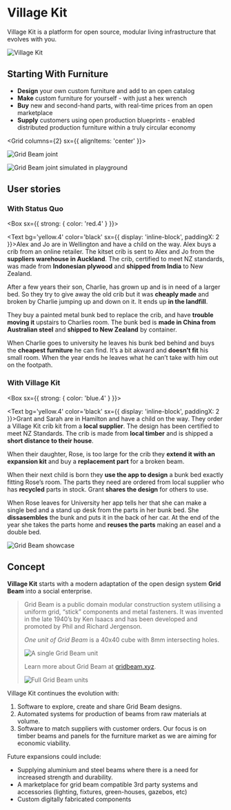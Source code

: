 
<SEO title="Home" />

# Village Kit

Village Kit is a platform for open source, modular living infrastructure that evolves with you.

![Village Kit](../assets/catalyst-site-social.jpg)

## Starting With Furniture

- **Design** your own custom furniture and add to an open catalog
- **Make** custom furniture for yourself - with just a hex wrench
- **Buy** new and second-hand parts, with real-time prices from an open marketplace
- **Supply** customers using open production blueprints - enabled distributed production furniture within a truly circular economy

<Grid columns={2} sx={{ alignItems: 'center' }}>

![Grid Beam joint](../assets/gridbeam-joint.jpg)

![Grid Beam joint simulated in playground](../assets/gridbeam-playground-joint.jpg)

</Grid>

## User stories

### With Status Quo

<Box sx={{ strong: { color: 'red.4' } }}>

&zwnj;<Text bg='yellow.4' color='black' sx={{ display: 'inline-block', paddingX: 2 }}>Alex and Jo</Text> are in Wellington and have a child on the way. Alex buys a crib from an online retailer. The kitset crib is sent to Alex and Jo from the **suppliers warehouse in Auckland**. The crib, certified to meet NZ standards, was made from **Indonesian plywood** and **shipped from India** to New Zealand.

After a few years their son, Charlie, has grown up and is in need of a larger bed. So they try to give away the old crib but it was **cheaply made** and broken by Charlie jumping up and down on it. It ends up **in the landfill**.

They buy a painted metal bunk bed to replace the crib, and have **trouble moving it** upstairs to Charlies room. The bunk bed is **made in China from Australian steel** and **shipped to New Zealand** by container.

When Charlie goes to university he leaves his bunk bed behind and buys the **cheapest furniture** he can find. It’s a bit akward and **doesn’t fit** his small room. When the year ends he leaves what he can’t take with him out on the footpath.

</Box>

### With Village Kit

<Box sx={{ strong: { color: 'blue.4' } }}>

&zwnj;<Text bg='yellow.4' color='black' sx={{ display: 'inline-block', paddingX: 2 }}>Grant and Sarah</Text> are in Hamilton and have a child on the way. They order a Village Kit crib kit from a **local supplier**. The design has been certified to meet NZ Standards. The crib is made from **local timber** and is shipped a **short distance to their house**.

When their daughter, Rose, is too large for the crib they **extend it with an expansion kit** and buy a **replacement part** for a broken beam.

When their next child is born they **use the app to design** a bunk bed exactly fitting Rose’s room. The parts they need are ordered from local supplier who has **recycled** parts in stock. Grant **shares the design** for others to use.

When Rose leaves for University her app tells her that she can make a single bed and a stand up desk from the parts in her bunk bed. She **dissasembles** the bunk and puts it in the back of her car. At the end of the year she takes the parts home and **reuses the parts** making an easel and a double bed.

</Box>

![Grid Beam showcase](../assets/gridbeam-showcase.png)

## Concept

**Village Kit** starts with a modern adaptation of the open design system **Grid Beam** into a social enterprise.

> Grid Beam is a public domain modular construction system utilising a uniform grid, “stick” components and metal fasteners. It was invented in the late 1940’s by Ken Isaacs and has been developed and promoted by Phil and Richard Jergenson.
>
> _One unit of Grid Beam_ is a 40x40 cube with 8mm intersecting holes.
>
> ![A single Grid Beam unit](../assets/gridbeam-unit.jpg)
>
> Learn more about Grid Beam at [gridbeam.xyz](https://gridbeam.xyz).
>
> ![Full Grid Beam units](../assets/gridbeam-units.jpg)

Village Kit continues the evolution with:

1. Software to explore, create and share Grid Beam designs.
2. Automated systems for production of beams from raw materials at volume.
3. Software to match suppliers with customer orders. Our focus is on timber beams and panels for the furniture market as we are aiming for economic viability.

Future expansions could include:

- Supplying aluminium and steel beams where there is a need for increased strength and durability.
- A marketplace for grid beam compatible 3rd party systems and accessories (lighting, fixtures, green-houses, gazebos, etc)
- Custom digitally fabricated components
